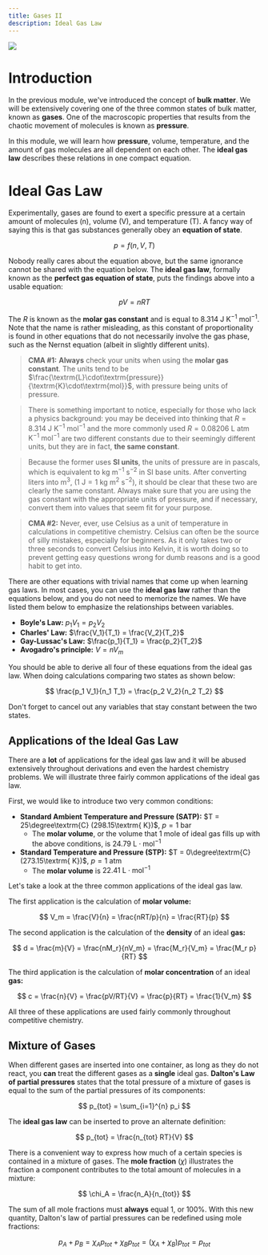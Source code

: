```yaml
---
title: Gases II
description: Ideal Gas Law
---
```


<img src="https://i.imgur.com/mQentbJ.png"/>

# Introduction

In the previous module, we've introduced the concept of **bulk matter**.
We will be extensively covering one of the three common states of bulk matter, known as **gases**.
One of the macroscopic properties that results from the chaotic movement of molecules is known as **pressure**.

In this module, we will learn how **pressure**, volume, temperature, and the amount of gas molecules are all dependent on each other. The **ideal gas law** describes these relations in one compact equation.


# Ideal Gas Law

Experimentally, gases are found to exert a specific pressure at a certain amount of molecules (n), volume (V), and temperature (T).
A fancy way of saying this is that gas substances generally obey an **equation of state**.

$$
p = f(n, V, T)
$$

Nobody really cares about the equation above, but the same ignorance cannot be shared with the equation below.
The **ideal gas law**, formally known as the **perfect gas equation of state**, puts the findings above into a usable equation:

$$
pV = nRT
$$

The $R$ is known as the **molar gas constant** and is equal to $8.314\textrm{ J K}^{-1}\textrm{ mol}^{-1}$.
Note that the name is rather misleading, as this constant of proportionality is found in other equations that do not necessarily involve the gas phase, such as the Nernst equation (albeit in slightly different units).

> **CMA #1:** **Always** check your units when using the **molar gas constant**.
The units tend to be $\frac{\textrm{L}\cdot\textrm{pressure}}{\textrm{K}\cdot\textrm{mol}}$, with $\textrm{pressure}$ being units of pressure.

> There is something important to notice, especially for those who lack a physics background:
you may be deceived into thinking that $R = 8.314\textrm{ J K}^{-1}\textrm{ mol}^{-1}$ and the more commonly used $R = 0.08206\textrm{ L atm K}^{-1}\textrm{ mol}^{-1}$ are two different constants due to their seemingly different units, but they are in fact, **the same constant**.

> Because the former uses **SI units**, the units of pressure are in pascals, which is equivalent to $\textrm{kg m}^{-1}\textrm{ s}^{-2}$ in SI base units.
After converting liters into $\textrm{m}^3$, ($1\textrm{ J}=1\textrm{ kg m}^2\textrm{ s}^{-2}$), it should be clear that these two are clearly the same constant.
Always make sure that you are using the gas constant with the appropriate units of pressure, and if necessary, convert them into values that seem fit for your purpose.

> **CMA #2:** Never, ever, use Celsius as a unit of temperature in calculations in competitive chemistry.
Celsius can often be the source of silly mistakes, especially for beginners.
As it only takes two or three seconds to convert Celsius into Kelvin, it is worth doing so to prevent getting easy questions wrong for dumb reasons and is a good habit to get into.

There are other equations with trivial names that come up when learning gas laws.
In most cases, you can use the **ideal gas law** rather than the equations below, and you do not need to memorize the names.
We have listed them below to emphasize the relationships between variables.

- **Boyle's Law:** $p_1 V_1 = p_2 V_2$
- **Charles' Law:** $\frac{V_1}{T_1} = \frac{V_2}{T_2}$
- **Gay-Lussac's Law:** $\frac{p_1}{T_1} = \frac{p_2}{T_2}$
- **Avogadro's principle:** $V = n V_m$

You should be able to derive all four of these equations from the ideal gas law.
When doing calculations comparing two states as shown below:

$$
\frac{p_1 V_1}{n_1 T_1} = \frac{p_2 V_2}{n_2 T_2}
$$

Don't forget to cancel out any variables that stay constant between the two states.


## Applications of the Ideal Gas Law

There are a **lot** of applications for the ideal gas law and it will be abused extensively throughout derivations and even the hardest chemistry problems.
We will illustrate three fairly common applications of the ideal gas law.

First, we would like to introduce two very common conditions:

- **Standard Ambient Temperature and Pressure (SATP):** $T = 25\degree\textrm{C} (298.15\textrm{ K})$, $p = 1\textrm{ bar}$
  - The **molar volume**, or the volume that 1 mole of ideal gas fills up with the above conditions, is $24.79\textrm{ L}\cdot\textrm{mol}^{-1}$
- **Standard Temperature and Pressure (STP):** $T = 0\degree\textrm{C} (273.15\textrm{ K})$, $p = 1\textrm{ atm}$
  - The **molar volume** is $22.41\textrm{ L}\cdot\textrm{mol}^{-1}$

Let's take a look at the three common applications of the ideal gas law.

The first application is the calculation of **molar volume:**

$$
V_m = \frac{V}{n} = \frac{nRT/p}{n} = \frac{RT}{p}
$$

The second application is the calculation of the **density** of an ideal **gas:**

$$
d = \frac{m}{V} = \frac{nM_r}{nV_m} = \frac{M_r}{V_m} = \frac{M_r p}{RT}
$$

The third application is the calculation of **molar concentration** of an ideal **gas:**

$$
c = \frac{n}{V} = \frac{pV/RT}{V} = \frac{p}{RT} = \frac{1}{V_m}
$$

All three of these applications are used fairly commonly throughout competitive chemistry.


## Mixture of Gases

When different gases are inserted into one container, as long as they do not react, you **can** treat the different gases as a **single** ideal gas.
**Dalton's Law of partial pressures** states that the total pressure of a mixture of gases is equal to the sum of the partial pressures of its components:

$$
p_{tot} = \sum_{i=1}^{n} p_i
$$

The **ideal gas law** can be inserted to prove an alternate definition:

$$
p_{tot} = \frac{n_{tot} RT}{V}
$$

There is a convenient way to express how much of a certain species is contained in a mixture of gases.
The **mole fraction** $(\chi)$ illustrates the fraction a component contributes to the total amount of molecules in a mixture:

$$
\chi_A = \frac{n_A}{n_{tot}}
$$

The sum of all mole fractions must **always** equal 1, or 100%.
With this new quantity, Dalton's law of partial pressures can be redefined using mole fractions:

$$
p_A + p_B = \chi_A p_{tot} + \chi_B p_{tot} = (\chi_A + \chi_B) p_{tot} = p_{tot}
$$
